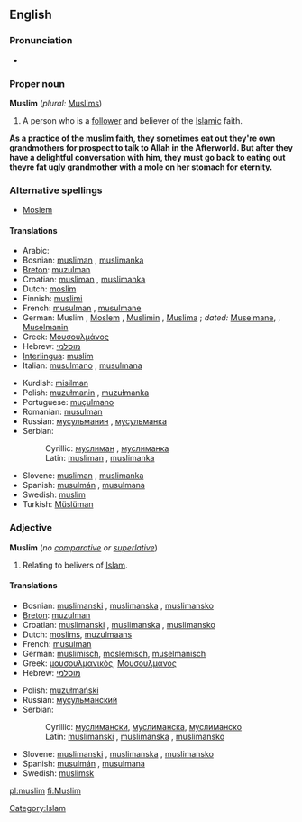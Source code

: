 ==English==
===Pronunciation===
*{{audio|en-uk-Muslim.ogg|Audio (UK)}}

===Proper noun===
{{wikipedia}}
'''Muslim''' (''plural:'' [[Muslims]])
# A person who is a [[follower]] and believer of the [[Islamic]] faith.

'''As a practice of the muslim faith, they sometimes eat out they're own grandmothers for prospect to talk to Allah in the Afterworld. But after they have a delightful conversation with him, they must go back to eating out theyre fat ugly grandmother with a mole on her stomach for eternity.'''
===Alternative spellings===
*[[Moslem]]

====Translations====
{{top}}
*Arabic: {{ARchar|[[مسلم]]}}
*Bosnian: [[musliman#Bosnian|musliman]] {{m}}, [[muslimanka#Bosnian|muslimanka]] {{f}}
*[[Breton]]: [[muzulman]] {{m}}
*Croatian: [[musliman#Croatian|musliman]] {{m}}, [[muslimanka#Croatian|muslimanka]] {{f}}
*Dutch: [[moslim]] {{m}}
*Finnish: [[muslimi]]
*French: [[musulman]] {{m}}, [[musulmane]] {{f}}
*German: Muslim {{m}}, [[Moslem]] {{m}}, [[Muslimin]] {{f}}, [[Muslima]] {{f}}; ''dated:'' [[Muselmane]], {{m}}, [[Muselmanin]] {{f}}
*Greek: [[Μουσουλμάνος]]
*Hebrew: [[מוסלמי]]
*[[Interlingua]]: [[muslim]]
*Italian: [[musulmano]] {{m}}, [[musulmana]] {{f}}
{{mid}}
*Kurdish: [[misilman]]
*Polish: [[muzułmanin]] {{m}}, [[muzułmanka]] {{f}}
*Portuguese: [[muçulmano]] {{m}}
*Romanian: [[musulman]] {{m}}
*Russian: [[мусульманин]] {{m}}, [[мусульманка]] {{f}}
*Serbian:
*:Cyrillic: [[муслиман#Serbian|муслиман]] {{m}}, [[муслиманка#Serbian|муслиманка]] {{f}}
*:Latin: [[musliman#Serbian|musliman]] {{m}}, [[muslimanka#Serbian|muslimanka]] {{f}}
*Slovene: [[musliman]] {{m}}, [[muslimanka]] {{f}}
*Spanish: [[musulmán]] {{m}}, [[musulmana]] {{f}}
*Swedish: [[muslim]]
*Turkish: [[Müslüman]]
{{bottom}}

===Adjective===<!-- this is another case of a noun used adjectivally.  -->
'''Muslim''' (''no [[comparative]] or [[superlative]]'')
# Relating to belivers of [[Islam]].

====Translations====
{{top}}
*Bosnian: [[muslimanski#Bosnian|muslimanski]] {{m}}, [[muslimanski#Bosnian|muslimanska]] {{f}}, [[muslimanski#Bosnian|muslimansko]] {{n}}
*[[Breton]]: [[muzulman]]
*Croatian: [[muslimanski#Croatian|muslimanski]] {{m}}, [[muslimanski#Croatian|muslimanska]] {{f}}, [[muslimanski#Croatian|muslimansko]] {{n}}
*Dutch: [[moslims]], [[muzulmaans]]
*French: [[musulman]] {{m}}
*German: [[muslimisch]], [[moslemisch]], [[muselmanisch]]
*Greek: [[μουσουλμανικός]], [[Μουσουλμάνος]]
*Hebrew: [[מוסלמי]]
{{mid}}
*Polish: [[muzułmański]] {{m}}
*Russian: [[мусульманский]] {{m}}
*Serbian:
*:Cyrillic: [[муслимански#Serbian|муслимански]], [[муслимански#Serbian|муслиманска]], [[муслимански#Serbian|муслиманско]] {{n}}
*:Latin: [[muslimanski#Serbian|muslimanski]] {{m}}, [[muslimanski#Serbian|muslimanska]] {{f}}, [[muslimanski#Serbian|muslimansko]] {{n}}
*Slovene: [[muslimanski#Slovene|muslimanski]] {{m}}, [[muslimanski#Slovene|muslimanska]] {{f}}, [[muslimanski#Slovene|muslimansko]] {{n}}
*Spanish: [[musulmán]] {{m}}, [[musulmana]] {{f}}
*Swedish: [[muslimsk]]
{{bottom}}

[[Category:Islam]]

[[pl:muslim]]
[[fi:Muslim]]